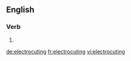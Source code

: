 
==English==

===Verb===
{{head|en}}

# {{present participle of|electrocute}}

[[de:electrocuting]]
[[fr:electrocuting]]
[[vi:electrocuting]]